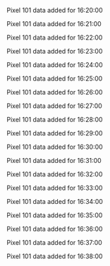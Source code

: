 Pixel 101 data added for 16:20:00

Pixel 101 data added for 16:21:00

Pixel 101 data added for 16:22:00

Pixel 101 data added for 16:23:00

Pixel 101 data added for 16:24:00

Pixel 101 data added for 16:25:00

Pixel 101 data added for 16:26:00

Pixel 101 data added for 16:27:00

Pixel 101 data added for 16:28:00

Pixel 101 data added for 16:29:00

Pixel 101 data added for 16:30:00

Pixel 101 data added for 16:31:00

Pixel 101 data added for 16:32:00

Pixel 101 data added for 16:33:00

Pixel 101 data added for 16:34:00

Pixel 101 data added for 16:35:00

Pixel 101 data added for 16:36:00

Pixel 101 data added for 16:37:00

Pixel 101 data added for 16:38:00

